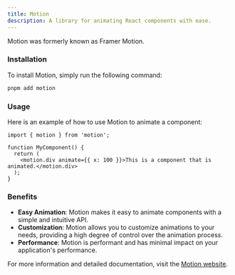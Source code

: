 ```yaml
---
title: Motion
description: A library for animating React components with ease.
---
```


<Tip>Motion was formerly known as Framer Motion.</Tip>

### Installation

To install Motion, simply run the following command:

```sh Terminal
pnpm add motion
```

### Usage

Here is an example of how to use Motion to animate a component:

```tsx my-component.tsx
import { motion } from 'motion';

function MyComponent() {
  return (
    <motion.div animate={{ x: 100 }}>This is a component that is animated.</motion.div>
  );
}
```

### Benefits

- **Easy Animation**: Motion makes it easy to animate components with a simple and intuitive API.
- **Customization**: Motion allows you to customize animations to your needs, providing a high degree of control over the animation process.
- **Performance**: Motion is performant and has minimal impact on your application's performance.

For more information and detailed documentation, visit the [Motion website](https://motion.dev/).
